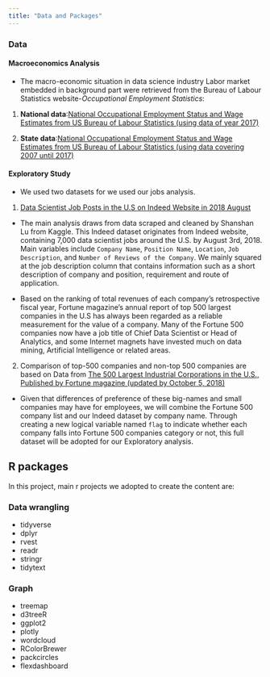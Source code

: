 ```yaml
---
title: "Data and Packages"
---
```


### Data {.tabset .tabset-fade .tabset-pills}

#### Macroeconomics Analysis

* The macro-economic situation in data science industry Labor market embedded in background part were retrieved from the Bureau of Labour Statistics website-*Occupational Employment Statistics*:

1. **National data**:[National Occupational Employment Status and Wage Estimates from US Bureau of Labour Statistics (using data of year 2017)](https://www.bls.gov/oes/tables.htm)

2. **State data**:[National Occupational Employment Status and Wage Estimates from US Bureau of Labour Statistics (using data covering 2007 until 2017)](https://www.bls.gov/oes/tables.htm)


#### Exploratory Study  

*  We used two datasets for we used our jobs analysis.

1. [Data Scientist Job Posts in the U.S on Indeed Website in 2018 August](https://www.kaggle.com/sl6149/data-scientist-job-market-in-the-us#alldata.csv)

* The main analysis draws from data scraped and cleaned by Shanshan Lu from Kaggle. This Indeed dataset originates from Indeed website, containing 7,000 data scientist jobs around the U.S. by August 3rd, 2018. Main variables include `Company Name`, `Position Name`, `Location`, `Job Description`, and `Number of Reviews of the Company`. We mainly squared at the job description column that contains information such as a short description of company and position, requirement and route of application.

* Based on the ranking of total revenues of each company’s retrospective fiscal year, Fortune magazine's annual report of top 500 largest companies in the U.S has always been regarded as a reliable measurement for the value of a company. Many of the Fortune 500 companies now have a job title of Chief Data Scientist or Head of Analytics, and some Internet magnets have invested much on data mining, Artificial Intelligence or related areas.


2. Comparison of top-500 companies and non-top 500 companies are based on Data from [The 500 Largest Industrial Corporations in the U.S., Published by Fortune  magazine (updated by October 5, 2018)](https://catalog.data.gov/dataset/fortune-500-corporate-headquarters)

* Given that differences of preference of these big-names and small companies may have for employees, we will combine the Fortune 500 company list and our Indeed dataset by  company name. Through creating a new logical variable named `flag` to indicate whether each company falls into Fortune 500 companies category or not, this full dataset will be adopted for our Exploratory analysis. 


## R packages {.tabset .tabset-fade .tabset-pills}

In this project, main r projects we adopted to create the content are:

### Data wrangling
* tidyverse
* dplyr
* rvest
* readr
* stringr
* tidytext

### Graph

* treemap
* d3treeR
* ggplot2
* plotly
* wordcloud
* RColorBrewer
* packcircles
* flexdashboard
